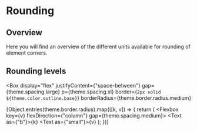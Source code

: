 
<Meta title="Foundations/Rounding" />

# Rounding

## Overview

Here you will find an overview of the different units available for rounding of element corners.

<GlobalStyle />

## Rounding levels

<Box
  display="flex"
  justifyContent={"space-between"}
  gap={theme.spacing.large}
  p={theme.spacing.xl}
  border={`2px solid ${theme.color.outline.base}`}
  borderRadius={theme.border.radius.medium}
>
  {Object.entries(theme.border.radius).map(([k, v]) => {
    return (
      <Flexbox key={v} flexDirection={"column"} gap={theme.spacing.medium}>
        <Box borderRadius={v} border="2px solid red" width="100px" height="100px" p={theme.spacing.small} />
        <Flexbox flexDirection="column" gap={theme.spacing.small}>
          <Text as={"b"}>{k}</Text>
          <Text as={"small"}>{v}</Text>
        </Flexbox>
      </Flexbox>
    );
  })}
</Box>

